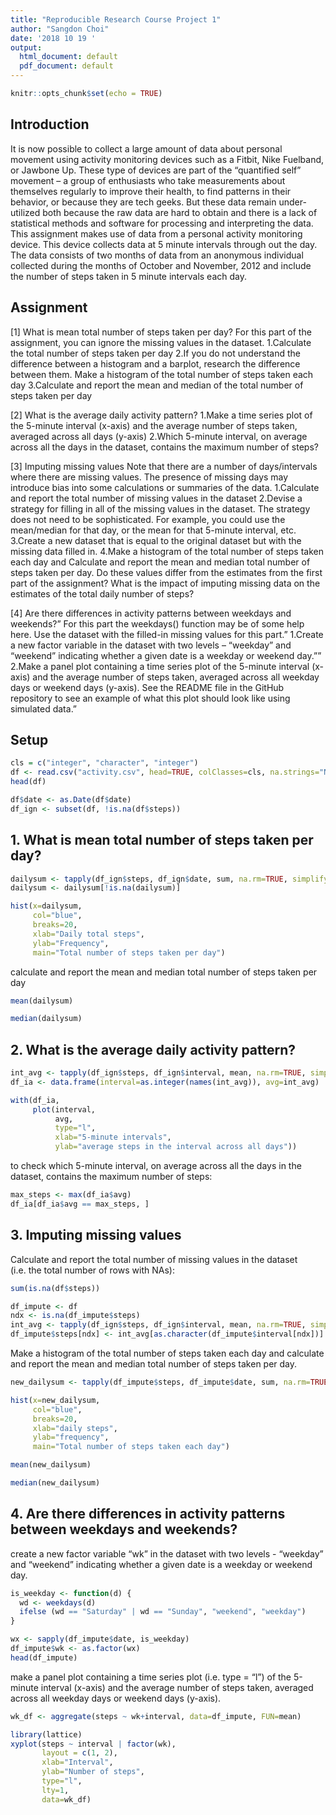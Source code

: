 ```yaml
---
title: "Reproducible Research Course Project 1"
author: "Sangdon Choi"
date: '2018 10 19 '
output:
  html_document: default
  pdf_document: default
---
```


```r
knitr::opts_chunk$set(echo = TRUE)
```

Introduction
------------

It is now possible to collect a large amount of data about personal movement using activity monitoring devices such as a Fitbit, Nike Fuelband, or Jawbone Up. These type of devices are part of the “quantified self” movement – a group of enthusiasts who take measurements about themselves regularly to improve their health, to find patterns in their behavior, or because they are tech geeks. But these data remain under-utilized both because the raw data are hard to obtain and there is a lack of statistical methods and software for processing and interpreting the data.
This assignment makes use of data from a personal activity monitoring device. This device collects data at 5 minute intervals through out the day. The data consists of two months of data from an anonymous individual collected during the months of October and November, 2012 and include the number of steps taken in 5 minute intervals each day.

Assignment
----------

[1] What is mean total number of steps taken per day?
For this part of the assignment, you can ignore the missing values in the dataset.
 1.Calculate the total number of steps taken per day
 2.If you do not understand the difference between a histogram and a barplot, research the difference between them. Make a histogram of the total number of steps taken each day
 3.Calculate and report the mean and median of the total number of steps taken per day

[2] What is the average daily activity pattern?
 1.Make a time series plot of the 5-minute interval (x-axis) and the average number of steps taken, averaged across all days (y-axis)
 2.Which 5-minute interval, on average across all the days in the dataset, contains the maximum number of steps?

[3] Imputing missing values
Note that there are a number of days/intervals where there are missing values. The presence of missing days may introduce bias into some calculations or summaries of the data.
 1.Calculate and report the total number of missing values in the dataset 
 2.Devise a strategy for filling in all of the missing values in the dataset. The strategy does not need to be sophisticated. For example, you could use the mean/median for that day, or the mean for that 5-minute interval, etc.
 3.Create a new dataset that is equal to the original dataset but with the missing data filled in.
 4.Make a histogram of the total number of steps taken each day and Calculate and report the mean and median total number of steps taken per day. Do these values differ from the estimates from the first part of the assignment? What is the impact of imputing missing data on the estimates of the total daily number of steps?

[4] Are there differences in activity patterns between weekdays and weekends?"
For this part the weekdays() function may be of some help here. Use the dataset with the filled-in missing values for this part."
 1.Create a new factor variable in the dataset with two levels – “weekday” and “weekend” indicating whether a given date is a weekday or weekend day.""
 2.Make a panel plot containing a time series plot of the 5-minute interval (x-axis) and the average number of steps taken, averaged across all weekday days or weekend days (y-axis). See the README file in the GitHub repository to see an example of what this plot should look like using simulated data."

Setup
-----

```r
cls = c("integer", "character", "integer")
df <- read.csv("activity.csv", head=TRUE, colClasses=cls, na.strings="NA")
head(df)

df$date <- as.Date(df$date)
df_ign <- subset(df, !is.na(df$steps))
```

1. What is mean total number of steps taken per day?
----------------------------------------------------

```r
dailysum <- tapply(df_ign$steps, df_ign$date, sum, na.rm=TRUE, simplify=T)
dailysum <- dailysum[!is.na(dailysum)]

hist(x=dailysum,
     col="blue",
     breaks=20,
     xlab="Daily total steps",
     ylab="Frequency",
     main="Total number of steps taken per day")
```

calculate and report the mean and median total number of steps taken per day

```r
mean(dailysum)
```

```r
median(dailysum)
```

2. What is the average daily activity pattern?
----------------------------------------------

```r
int_avg <- tapply(df_ign$steps, df_ign$interval, mean, na.rm=TRUE, simplify=T)
df_ia <- data.frame(interval=as.integer(names(int_avg)), avg=int_avg)

with(df_ia,
     plot(interval,
          avg,
          type="l",
          xlab="5-minute intervals",
          ylab="average steps in the interval across all days"))
```

to check which 5-minute interval, on average across all the days in the dataset, contains the maximum number of steps:

```r
max_steps <- max(df_ia$avg)
df_ia[df_ia$avg == max_steps, ]
```

3. Imputing missing values
--------------------------

Calculate and report the total number of missing values in the dataset (i.e. the total number of rows with NAs):

```r
sum(is.na(df$steps))

df_impute <- df
ndx <- is.na(df_impute$steps)
int_avg <- tapply(df_ign$steps, df_ign$interval, mean, na.rm=TRUE, simplify=T)
df_impute$steps[ndx] <- int_avg[as.character(df_impute$interval[ndx])]

```

Make a histogram of the total number of steps taken each day and calculate and report the mean and median total number of steps taken per day.

```r
new_dailysum <- tapply(df_impute$steps, df_impute$date, sum, na.rm=TRUE, simplify=T)

hist(x=new_dailysum,
     col="blue",
     breaks=20,
     xlab="daily steps",
     ylab="frequency",
     main="Total number of steps taken each day")

```

```r
mean(new_dailysum)
```

```r
median(new_dailysum)
```

4. Are there differences in activity patterns between weekdays and weekends?
---

create a new factor variable “wk” in the dataset with two levels - “weekday” and “weekend” indicating whether a given date is a weekday or weekend day.

```r
is_weekday <- function(d) {
  wd <- weekdays(d)
  ifelse (wd == "Saturday" | wd == "Sunday", "weekend", "weekday")
}

wx <- sapply(df_impute$date, is_weekday)
df_impute$wk <- as.factor(wx)
head(df_impute)
```

make a panel plot containing a time series plot (i.e. type = “l”) of the 5-minute interval (x-axis) and the average number of steps taken, averaged across all weekday days or weekend days (y-axis).

```r
wk_df <- aggregate(steps ~ wk+interval, data=df_impute, FUN=mean)

library(lattice)
xyplot(steps ~ interval | factor(wk),
       layout = c(1, 2),
       xlab="Interval",
       ylab="Number of steps",
       type="l",
       lty=1,
       data=wk_df)

```

